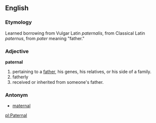 ==English==

===Etymology===

Learned borrowing from Vulgar Latin ''paternalis'', from Classical Latin ''paternus'', from ''pater'' meaning "father."

===Adjective===
'''paternal'''

#pertaining to a [[father]], his genes, his relatives, or his side of a family.
#fatherly
#received or inherited from someone's father.

===Antonym===

*[[maternal]]

[[pl:Paternal]]